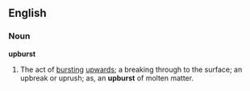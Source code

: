 ==English==

===Noun===
'''upburst'''

# The act of [[burst]]ing [[up]]wards; a breaking through to the surface; an upbreak or uprush; as, an '''upburst''' of molten matter.